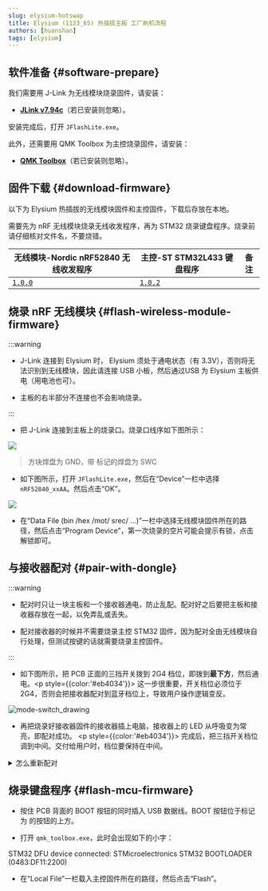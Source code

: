 ```yaml
---
slug: elysium-hotswap
title: Elysium (1123_65) 热插拔主板 工厂刷机流程
authors: [huanshan]
tags: [elysium]
---
```


## 软件准备 {#software-prepare}

我们需要用 J-Link 为无线模块烧录固件，请安装：

* [**JLink v7.94c**](https://www.123pan.com/s/teb2jv-oMR2A.html)（若已安装则忽略）。

安装完成后，打开 `JFlashLite.exe`。

此外，还需要用 QMK Toolbox 为主控烧录固件，请安装：

* [**QMK Toolbox**](https://www.123pan.com/s/teb2jv-sMR2A.html)（若已安装则忽略）。

## 固件下载 {#download-firmware}

以下为 Elysium 热插拔的无线模块固件和主控固件，下载后存放在本地。

需要先为 nRF 无线模块烧录无线收发程序，再为 STM32 烧录键盘程序。烧录前请仔细核对文件名，不要烧错。

| <Icon icon="fa-brands fa-bluetooth" /> 无线模块-Nordic nRF52840 无线收发程序 | <Icon icon="fa-solid fa-microchip" /> 主控-ST STM32L433 键盘程序 | 备注 |
|---|---| --- |
| <Icon icon="fa-solid fa-circle-down" /> [`1.0.0`](https://cdn.shopify.com/s/files/1/0444/8259/2928/files/helix_nrf52840_elysium_1.0.0.hex?v=1727787348) | <Icon icon="fa-solid fa-circle-down" /> [`1.0.2`](https://cdn.shopify.com/s/files/1/0444/8259/2928/files/helix_elysium_hotswap_1.0.2.bin?v=1727775881) | <Icon icon="fa-solid fa-minus" /> |

## 烧录 nRF 无线模块 {#flash-wireless-module-firmware}

:::warning

* J-Link 连接到 Elysium 时， Elysium 须处于通电状态（有 3.3V），否则将无法识别到无线模块，因此请连接 USB 小板，然后通过USB 为 Elysium 主板供电（用电池也可）。

* 主板的右半部分不连接也不会影响烧录。

:::

* 把 J-Link 连接到主板上的烧录口。烧录口线序如下图所示：

![](./swd.svg)

> 方块焊盘为 GND，带 <Icon icon="fa-solid fa-copyright" /> 标记的焊盘为 SWC

* 如下图所示，打开 `JFlashLite.exe`，然后在“Device”一栏中选择 `nRF52840_xxAA`。然后点击“OK”。

![](./jfl-nrf52840.png)

* 在“Data File (bin /hex /mot/ srec/ ...)”一栏中选择无线模块固件所在的路径，然后点击“Program Device”，第一次烧录的空片可能会提示有锁，点击解锁即可。

## 与接收器配对 {#pair-with-dongle}

:::warning

* 配对时只让一块主板和一个接收器通电，防止乱配。配对好之后要把主板和接收器存放在一起，以免弄乱或丢失。

* 配对接收器的时候并不需要烧录主控 STM32 固件，因为配对全由无线模块自行处理，但测试按键的话就需要烧录主控固件。

:::

* 如下图所示，把 PCB 正面的三挡开关拨到 2G4 档位，即拨到**最下方**，然后通电。<p style={{color:'#eb4034'}}> <Icon icon="fa-solid fa-circle-exclamation" /> 这一步很重要，开关档位必须位于 2G4，否则会把接收器配对到蓝牙档位上，导致用户操作逻辑变反。</p>

![mode-switch_drawing](./switch_dn.png)

* 再把烧录好接收器固件的接收器插上电脑，接收器上的 LED 从呼吸变为常亮，即配对成功。 <p style={{color:'#eb4034'}}> <Icon icon="fa-solid fa-circle-exclamation" /> 完成后，把三挡开关档位调到中间。交付给用户时，档位要保持在中间。</p>

<details>
  <summary> <Icon icon="fa-solid fa-file-circle-question" /> 怎么重新配对</summary>

如果发生档位配错或者丢失接收器，则主板端和接收器端都需要擦除记忆，请按如下的操作清除两端的记忆:

主板端：连接 J-Link，打开 `JFlashLite.exe`，点击“ Erase Chip”将模块写为空片，然后按上方教程再烧录一次无线模块固件。

接收器端：快速按两下板子上的按钮，LED 变为快速闪烁，然后再快速按两下，LED 变为呼吸，则清除了记忆。

</details>

## 烧录键盘程序 {#flash-mcu-firmware}

* 按住 PCB 背面的 BOOT 按钮的同时插入 USB 数据线。BOOT 按钮位于标记为 <Icon icon="fa-solid fa-registered" /> 的按钮的上方。

* 打开 `qmk_toolbox.exe`，此时会出现如下的小字：

<p className="special-text"> STM32 DFU device connected: STMicroelectronics STM32  BOOTLOADER (0483:DF11:2200) </p>

* 在“Local File”一栏载入主控固件所在的路径，然后点击“Flash”。